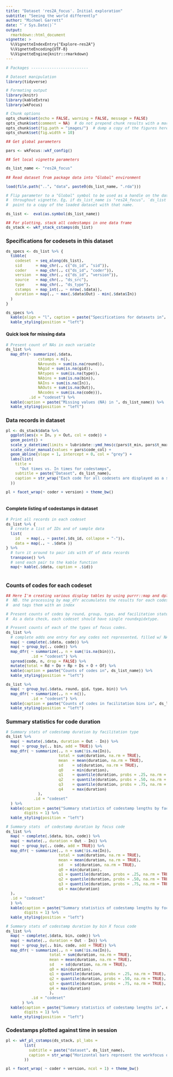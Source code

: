 ```yaml
---
title: "Dataset 'res2A_focus'. Initial exploration"
subtitle: "Seeing the world differently"
author: "Michael Garrett"
date: "`r Sys.Date()`"
output: 
  rmarkdown::html_document
vignette: >
  %\VignetteIndexEntry{"Explore-res2A"}
  %\VignetteEncoding{UTF-8}
  %\VignetteEngine{knitr::rmarkdown}
---
```


<style type="text/css">

body{ /* Normal  */
      font-size: 12px;
  }
td {  /* Table  */
  font-size: 12px;
}
h1.title {
  font-size: 32px;
}
h1 { /* Header 1 */
  font-size: 24px;
}
h2 { /* Header 2 */
    font-size: 18px;
}
h3 { /* Header 3 */
  font-size: 14px;
}

</style>

```r

# Packages -------------------------

# Dataset manipulation
library(tidyverse)

# Formating output
library(knitr)
library(kableExtra)
library(wkFocus)

# Chunk options
opts_chunk$set(echo = FALSE, warning = FALSE, message = FALSE)  
opts_chunk$set(comment = NA)  # do not prepend chunk results with a marker
opts_chunk$set(fig.path = "images/")  # dump a copy of the figures here
opts_chunk$set(fig.width = 10)

## Get global parameters

pars <- wkFocus::wkf_config()

## Set local vignette parameters

ds_list_name <- "res2A_focus"

```


```r

## Read dataset from package data into "Global" environment

load(file.path("..", "data", paste0(ds_list_name, ".rda")))

# Flip parameter to a "Global" symbol to be used as a handle on the dataset
#  throughout vignette. Eg, if ds_list_name is "res2A_focus", `ds_list` will
#  point to a copy of the loaded dataset with that name.

ds_list <-  eval(as.symbol(ds_list_name))

## For plotting, stack all codestamps in one data frame
ds_stack <- wkf_stack_cstamps(ds_list)

```

### Specifications for codesets in this dataset

```r

ds_specs <- ds_list %>% {
  tibble(
    codeset  = seq_along(ds_list),
    sid      = map_chr(., c("ds_id", "sid")),
    coder    = map_chr(., c("ds_id", "coder")),
    version  = map_chr(., c("ds_id", "version")),
    source   = map_chr(., "ds_src"), 
    type     = map_chr(., "ds_type"),
    cstamps  = map_int(., ~ nrow(.$data)),
    duration = map(., ~ max(.$data$Out) - min(.$data$In))
  )
}

ds_specs %>% 
  kable(align = "l", caption = paste("Specifications for datasets in", ds_list_name)) %>%
  kable_styling(position = "left") 

```

#### Quick look for missing data

```r

# Present count of NAs in each variable
ds_list %>% 
  map_dfr(~ summarize(.$data, 
              cstamps = n(), 
              NArounds = sum(is.na(round)), 
              NAgid = sum(is.na(gid)), 
              NAtypes = sum(is.na(type)), 
              NAbins = sum(is.na(bin)), 
              NAIns = sum(is.na(In)), 
              NAOuts = sum(is.na(Out)), 
              NAcodes = sum(is.na(code))), 
          .id = "codeset") %>% 
  kable(caption = paste("Missing values (NA) in ", ds_list_name)) %>%
  kable_styling(position = "left")

```

<P style="page-break-before: always">

### Data records in dataset

```r

pl <- ds_stack$data %>% 
  ggplot(aes(x = In, y = Out, col = code)) +
  geom_point() +
  scale_y_datetime(limits = lubridate::ymd_hms(c(pars$t_min, pars$t_max))) +
  scale_color_manual(values = pars$code_col) +
  geom_abline(slope = 1, intercept = 0, col = "grey") +
  labs(list(
    title = 
      "Out times vs. In times for codestamps", 
    subtitle = paste("Dataset", ds_list_name),
    caption = str_wrap("Each code for all codesets are displayed as a single dot. Vertical distance shows the Out time. Horizontal distance shows the In times. No codestamp should appear below the diagonal line.", 80)
  ))

pl + facet_wrap(~ coder + version) + theme_bw()
  
```

#### Complete listing of codestamps in dataset

```r

# Print all records in each codeset
ds_list %>% {
  # create a list of IDs and of sample data
  list(
    id   = map(., ~ paste(.$ds_id, collapse = "-")),
    data = map(., ~ .$data ))
} %>% 
  # turn it around to pair ids with df of data records
  transpose() %>% 
  # send each pair to the kable function
  map(~ kable(.$data, caption = .$id))
  
```

<P style="page-break-before: always">

### Counts of codes for each codeset

```r

## Here I'm creating various display tables by using purrr::map and dplyr::*
#  NB. the processing by map_dfr accumulates the results for each codeset
#  and tags them with an index

# Present counts of codes by round, group, type, and facilitation status (bin)
#  As a data check, each codeset should have single roundxgidxtype.

# Present counts of each of the types of focus codes.
ds_list %>% 
  # complete adds one entry for any codes not represented, filled w/ NAs
  map( ~ complete(.$data, code)) %>% 
  map( ~ group_by(., code)) %>% 
  map_dfr( ~ summarize(., n = sum(!is.na(bin))),
           .id = "codeset") %>% 
  spread(code, n, drop = FALSE) %>% 
  mutate(total = Rd + Do + Rp + Ds + O + Of) %>% 
  kable(caption = paste("Counts of codes in", ds_list_name)) %>% 
  kable_styling(position = "left")

ds_list %>% 
  map( ~ group_by(.$data, round, gid, type, bin)) %>% 
  map_dfr( ~ summarize(., n = n()), 
           .id = "codeset") %>% 
  kable(caption = paste("Counts of codes in facilitation bins in", ds_list_name)) %>%
  kable_styling(position = "left")

```

<P style="page-break-before: always">

### Summary statistics for code duration

```r
# Summary stats of codestamp duration by facilitation type
ds_list %>% 
  map( ~ mutate(.$data, duration = Out - In)) %>% 
  map( ~ group_by(., bin, add = TRUE)) %>% 
  map_dfr( ~ summarize(., n = sum(!is.na(In)), 
                       total = sum(duration, na.rm = TRUE),
                       mean  = mean(duration, na.rm = TRUE),
                       sd    = sd(duration, na.rm = TRUE),
                       q0    = min(duration),
                       q1    = quantile(duration, probs = .25, na.rm = TRUE),
                       q2    = quantile(duration, probs = .50, na.rm = TRUE),
                       q3    = quantile(duration, probs = .75, na.rm = TRUE),
                       q4    = max(duration)
              ),
            .id = "codeset"
  ) %>% 
  kable(caption = paste("Summary statistics of codestamp lengths by facilitation typ in", ds_list_name),
        digits = 1) %>% 
  kable_styling(position = "left")

# Summary stats  of codestamp duration by focus code
ds_list %>% 
  map( ~ complete(.$data, bin, code)) %>%
  map( ~ mutate(., duration = Out - In)) %>% 
  map( ~ group_by(., code, add = TRUE)) %>% 
  map_dfr( ~ summarize(., n = sum(!is.na(In)), 
                       total = sum(duration, na.rm = TRUE),
                       mean = mean(duration, na.rm = TRUE),
                       sd   = sd(duration, na.rm = TRUE),
                       q0 = min(duration),
                       q1 = quantile(duration, probs = .25, na.rm = TRUE),
                       q2 = quantile(duration, probs = .50, na.rm = TRUE),
                       q3 = quantile(duration, probs = .75, na.rm = TRUE),
                       q4 = max(duration)
  ),
  .id = "codeset"
  ) %>% 
  kable(caption = paste("Summary statistics of codestamp lengths by focus code in", ds_list_name),
        digits = 1) %>% 
  kable_styling(position = "left")

# Summary stats of codestamp duration by bin X focus code
ds_list %>% 
  map( ~ complete(.$data, bin, code)) %>%
  map( ~ mutate(., duration = Out - In)) %>% 
  map( ~ group_by(., bin, code, add = TRUE)) %>% 
  map_dfr( ~ summarize(., n = sum(!is.na(In)), 
                   total = sum(duration, na.rm = TRUE),
                   mean = mean(duration, na.rm = TRUE),
                   sd   = sd(duration, na.rm = TRUE),
                   q0 = min(duration),
                   q1 = quantile(duration, probs = .25, na.rm = TRUE),
                   q2 = quantile(duration, probs = .50, na.rm = TRUE),
                   q3 = quantile(duration, probs = .75, na.rm = TRUE),
                   q4 = max(duration)
                   ),
           .id = "codeset"
       ) %>% 
  kable(caption = paste("Summary statistics of codestamp lengths in", ds_list_name),
        digits = 1) %>% 
  kable_styling(position = "left")

```

<P style="page-break-before: always">

### Codestamps plotted against time in session

```r

pl <- wkf_pl_cstamps(ds_stack, pl_labs = 
        list(
          subtitle = paste("dataset", ds_list_name),
          caption = str_wrap("Horizontal bars represent the workfocus of the group being observed as percieved by the coder. Several bars stacked above one another indicate a group has a split focus. Observers may have coded a session several times. The version gives the date the observer began coding the session, not the date of the session.", 100)
        ))

pl + facet_wrap( ~ coder + version, ncol = 1) + theme_bw()


```




